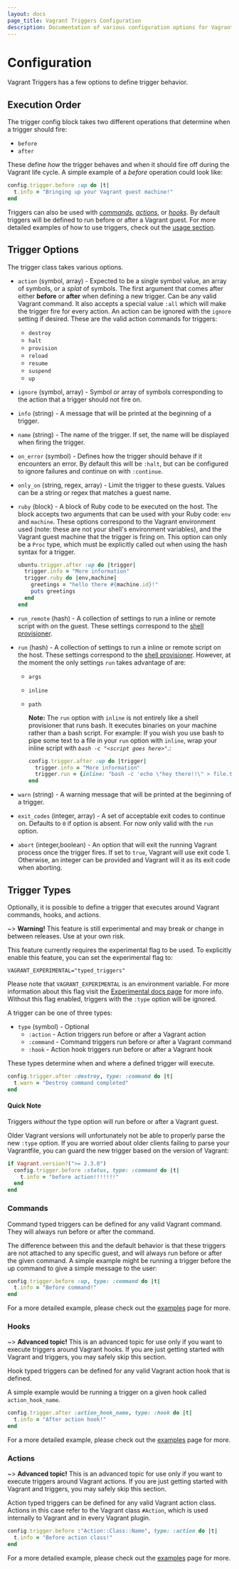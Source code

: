 ```yaml
---
layout: docs
page_title: Vagrant Triggers Configuration
description: Documentation of various configuration options for Vagrant Triggers
---
```


# Configuration

Vagrant Triggers has a few options to define trigger behavior.

## Execution Order

The trigger config block takes two different operations that determine when a trigger
should fire:

- `before`
- `after`

These define _how_ the trigger behaves and when it should fire off during
the Vagrant life cycle. A simple example of a _before_ operation could look like:

```ruby
config.trigger.before :up do |t|
  t.info = "Bringing up your Vagrant guest machine!"
end
```

Triggers can also be used with [_commands_](#commands), [_actions_](#actions), or [_hooks_](#hooks).
By default triggers will be defined to run before or after a Vagrant guest. For more
detailed examples of how to use triggers, check out the [usage section](/docs/triggers/usage).

## Trigger Options

The trigger class takes various options.

- `action` (symbol, array) - Expected to be a single symbol value, an array of symbols, or a _splat_ of symbols. The first argument that comes after either **before** or **after** when defining a new trigger. Can be any valid Vagrant command. It also accepts a special value `:all` which will make the trigger fire for every action. An action can be ignored with the `ignore` setting if desired. These are the valid action commands for triggers:

  - `destroy`
  - `halt`
  - `provision`
  - `reload`
  - `resume`
  - `suspend`
  - `up`

- `ignore` (symbol, array) - Symbol or array of symbols corresponding to the action that a trigger should not fire on.

- `info` (string) - A message that will be printed at the beginning of a trigger.

- `name` (string) - The name of the trigger. If set, the name will be displayed when firing the trigger.

- `on_error` (symbol) - Defines how the trigger should behave if it encounters an error. By default this will be `:halt`, but can be configured to ignore failures and continue on with `:continue`.

- `only_on` (string, regex, array) - Limit the trigger to these guests. Values can be a string or regex that matches a guest name.

- `ruby` (block) - A block of Ruby code to be executed on the host. The block accepts two arguments that can be used with your Ruby code: `env` and `machine`. These options correspond to the Vagrant environment used (note: these are not your shell's environment variables), and the Vagrant guest machine that the trigger is firing on. This option can only be a `Proc` type, which must be explicitly called out when using the hash syntax for a trigger.

  ```ruby
  ubuntu.trigger.after :up do |trigger|
    trigger.info = "More information"
    trigger.ruby do |env,machine|
      greetings = "hello there #{machine.id}!"
      puts greetings
    end
  end
  ```

- `run_remote` (hash) - A collection of settings to run a inline or remote script with on the guest. These settings correspond to the [shell provisioner](/docs/provisioning/shell).

- `run` (hash) - A collection of settings to run a inline or remote script on the host. These settings correspond to the [shell provisioner](/docs/provisioning/shell). However, at the moment the only settings `run` takes advantage of are:

  - `args`
  - `inline`
  - `path`

    **Note:** The `run` option with `inline` is not entirely like a shell provisioner that runs bash.
    It executes binaries on your machine rather than a bash script. For example:
    If you wish you use bash to pipe some text to a file in your `run` option with `inline`, wrap
    your inline script with _`bash -c "<script goes here>"`_.:

    ```ruby
    config.trigger.after :up do |trigger|
      trigger.info = "More information"
      trigger.run = {inline: "bash -c 'echo \"hey there!!\" > file.txt'"}
    end
    ```

- `warn` (string) - A warning message that will be printed at the beginning of a trigger.

- `exit_codes` (integer, array) - A set of acceptable exit codes to continue on. Defaults to `0` if option is absent. For now only valid with the `run` option.

- `abort` (integer,boolean) - An option that will exit the running Vagrant process once the trigger fires. If set to `true`, Vagrant will use exit code 1. Otherwise, an integer can be provided and Vagrant will it as its exit code when aborting.

## Trigger Types

Optionally, it is possible to define a trigger that executes around Vagrant commands,
hooks, and actions.

~> **Warning!** This feature is still experimental and may break or
change in between releases. Use at your own risk.

This feature currently requires the experimental flag to be used. To explicitly enable this feature, you can set the experimental flag to:

```
VAGRANT_EXPERIMENTAL="typed_triggers"
```

Please note that `VAGRANT_EXPERIMENTAL` is an environment variable. For more
information about this flag visit the [Experimental docs page](/docs/experimental/)
for more info. Without this flag enabled, triggers with the `:type` option
will be ignored.

A trigger can be one of three types:

- `type` (symbol) - Optional
  - `:action` - Action triggers run before or after a Vagrant action
  - `:command` - Command triggers run before or after a Vagrant command
  - `:hook` - Action hook triggers run before or after a Vagrant hook

These types determine when and where a defined trigger will execute.

```ruby
config.trigger.after :destroy, type: :command do |t|
  t.warn = "Destroy command completed"
end
```

#### Quick Note

Triggers _without_ the type option will run before or after a Vagrant guest.

Older Vagrant versions will unfortunately not be able to properly parse the new
`:type` option. If you are worried about older clients failing to parse your Vagrantfile,
you can guard the new trigger based on the version of Vagrant:

```ruby
if Vagrant.version?(">= 2.3.0")
  config.trigger.before :status, type: :command do |t|
    t.info = "before action!!!!!!!"
  end
end
```

### Commands

Command typed triggers can be defined for any valid Vagrant command. They will always
run before or after the command.

The difference between this and the default behavior is that these triggers are
not attached to any specific guest, and will always run before or after the given
command. A simple example might be running a trigger before the up command to give
a simple message to the user:

```ruby
config.trigger.before :up, type: :command do |t|
  t.info = "Before command!"
end
```

For a more detailed example, please check out the [examples](/docs/triggers/usage#commands)
page for more.

### Hooks

~> **Advanced topic!** This is an advanced topic for use only if
you want to execute triggers around Vagrant hooks. If you are just getting
started with Vagrant and triggers, you may safely skip this section.

Hook typed triggers can be defined for any valid Vagrant action hook that is defined.

A simple example would be running a trigger on a given hook called `action_hook_name`.

```ruby
config.trigger.after :action_hook_name, type: :hook do |t|
  t.info = "After action hook!"
end
```

For a more detailed example, please check out the [examples](/docs/triggers/usage#hooks)
page for more.

### Actions

~> **Advanced topic!** This is an advanced topic for use only if
you want to execute triggers around Vagrant actions. If you are just getting
started with Vagrant and triggers, you may safely skip this section.

Action typed triggers can be defined for any valid Vagrant action class. Actions
in this case refer to the Vagrant class `#Action`, which is used internally to
Vagrant and in every Vagrant plugin.

```ruby
config.trigger.before :"Action::Class::Name", type: :action do |t|
  t.info = "Before action class!"
end
```

For a more detailed example, please check out the [examples](/docs/triggers/usage#actions)
page for more.
